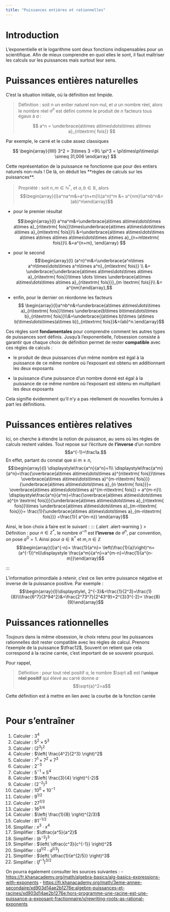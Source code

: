 ```yaml
---
title: "Puissances entières et rationnelles" 
---
```


# Introduction

L'exponentielle et le logarithme sont deux fonctions indispensables pour un scientifique. Afin de mieux comprendre en quoi elles le sont, il faut maîtriser les calculs sur les puissances mais surtout leur sens.

# Puissances entières naturelles

C'est la situation initiale, où la définition est limpide.

::: {.alert .alert-warning}
> Définition : soit $n$ un entier naturel non-nul, et $a$ un nombre réel, alors le nombre réel $a^n$ est défini comme le produit de $n$ facteurs tous égaux à $a$ :
>
> $$
> a^n = \underbrace{a\times a\times\dots\times a\times a}_{n\textrm{ fois}}
> $$
:::

Par exemple, le carré et le cube assez classiques

$$
\begin{array}{lllll}
3^2 = 3\times 3 =9\\
\pi^3 = \pi\times\pi\times\pi \simeq 31,006
\end{array}
$$

Cette représentation de la puissance ne fonctionne que pour des entiers naturels non-nuls ! De là, on déduit les \*\*règles de calculs sur les puissances\*\*.

::: {.alert .alert-warning}
> Propriété : soit $n,m\in\mathbb N^*$, et $a,b\in\mathbb R$, alors $$\begin{array}{l}a^na^m&=a^{n+m}\\(a^n)^m &= a^{nm}\\a^nb^n&=(ab)^n\end{array}$$
:::

::: {.callout-tip collapse="true" title="Démonstration"}
-   pour le premier résultat

    $$\begin{array}{l}
    a^na^m&=\underbrace{a\times a\times\dots\times a\times a}_{n\textrm{ fois}}\times\underbrace{a\times a\times\dots\times a\times a}_{m\textrm{ fois}}\\
    &=\underbrace{a\times a\times\dots\times a\times a\times a\times a\times\dots\times a\times a}_{n+m\textrm{ fois}}\\
    &=a^{n+m},
    \end{array}
    $$

-   pour le second $$\begin{array}{l} 
    (a^n)^m&=\underbrace{a^n\times a^n\times\dots\times a^n\times a^n}_{m\textrm{ fois}} \\ 
    &= \underbrace{\underbrace{a\times a\times\dots\times a\times a}_{n\textrm{ fois}}\times \dots \times \underbrace{a\times a\times\dots\times a\times a}_{n\textrm{ fois}}}_{m \textrm{ fois}}\\
    &= a^{nm}\end{array},$$

-   enfin, pour le dernier on réordonne les facteurs $$ \begin{array}{l}a^nb^n&=\underbrace{a\times a\times\dots\times a}_{n\textrm{ fois}}\times \underbrace{b\times b\times\dots\times b}_{n\textrm{ fois}}\\&=\underbrace{(a\times b)\times (a\times b)\times\dots\times(a\times b)}_{n\textrm{ fois}}&=(ab)^n.\end{array}$$
:::

Ces règles sont **fondamentales** pour comprendre comment les autres types de puissances sont définis. Jusqu'à l'exponentielle, l'obsession consiste à garantir que chaque choix de définition permet de rester **compatible** avec ces règles de calculs :

-   le produit de deux puissances d'un même nombre est égal à la puissance de ce même nombre où l'exposant est obtenu en additionnant les deux exposants

-   la puissance d'une puissance d'un nombre donné est égal à la puissance de ce même nombre où l'exposant est obtenu en multipliant les deux exposants

Cela signifie évidemment qu'il n'y a pas réellement de nouvelles formules à part les définitions.

# Puissances entières relatives

Ici, on cherche à étendre la notion de puissance, au sens où les règles de calculs restent valides. Tout repose sur l'écriture de **l'inverse** d'un nombre $$a^{-1}=\frac1a.$$ En effet, partant du constat que si $m\geq n$, $$\begin{array}{l}
\displaystyle\frac{a^n}{a^n}=1\\
\displaystyle\frac{a^m}{a^n}=\frac{\overbrace{a\times a\times\dots\times a}^{n\textrm{ fois}}\times \overbrace{a\times a\times\dots\times a}^{m-n\textrm{ fois}}}{\underbrace{a\times a\times\dots\times a}_{n \textrm{ fois}}}= \overbrace{a\times a\times\dots\times a}^{m-n\textrm{ fois}} = a^{m-n}\\
\displaystyle\frac{a^n}{a^m}=\frac{\overbrace{a\times a\times\dots\times a}^{n \textrm{ fois}}}{\underbrace{a\times a\times\dots\times a}_{n\textrm{ fois}}\times \underbrace{a\times a\times\dots\times a}_{m-n\textrm{ fois}}}= \frac{1}{\underbrace{a\times a\times\dots\times a}_{m-n\textrm{ fois}}} =\frac{1}{ a^{m-n}}
\end{array}$$

Ainsi, le bon choix à faire est le suivant : ::: {.alert .alert-warning } \> Définition : pour $n\in\mathbb Z^*,$ le nombre $a^{-n}$ est **l'inverse** de $a^n$, par convention, on pose $a^0=1.$ Ainsi pour $a\in\mathbb R^*$ et $m,n\in\mathbb Z$ $$\begin{array}{l}a^{-n}= \frac{1}{a^n}= \left(\frac{1}{a}\right)^n=(a^{-1})^n\\\displaystyle \frac{a^m}{a^n}=a^{m-n}=\frac{1}{a^{n-m}}\end{array}$$

:::

L'information primordiale à retenir, c'est ce lien entre puissance négative et inverse de la puissance positive. Par exemple : $$\begin{array}{l}\displaystyle\, 2^{-3}&=\frac{1}{2^3}=\frac{1}{8}\\\frac{6^7}{3^94^2}&=\frac{2^73^7}{2^43^9}=2^{3}3^{-2}= \frac{8}{9}\end{array}$$

# Puissances rationnelles

Toujours dans la même obsession, le choix retenu pour les puissances rationnelles doit rester compatible avec les règles de calcul. Prenons l'exemple de la puissance $\tfrac12$, Souvent on retient que cela correspond à la racine carrée, c'est important de se souvenir pourquoi.

Pour rappel,

::: {.alert .alert-warning}
> Définition : pour tout réel positif $a$, le nombre $\sqrt a$ est l'**unique réel positif** qui élevé au carré donne $a$ $$\sqrt{a}^2=a$$
:::

Cette définition est à mettre en lien avec la courbe de la fonction carrée
```r

```






# Pour s'entraîner

::: spaced-list
1.  Calculer : $3^4$
2.  Calculer : $5^2 \times 5^3$
3.  Calculer : $(2^3)^2$
4.  Calculer : $\left( \frac{4^2}{2^3} \right)^2$
5.  Calculer : $7^1 \times 7^2 \times 7^3$
6.  Calculer : $2^{-3}$
7.  Calculer : $5^{-1} \times 5^4$
8.  Calculer : $\left( \frac{3}{4} \right)^{-2}$
9.  Calculer : $\left(2^{-2}\right)^3$
10. Calculer : $10^0 + 10^{-1}$
11. Calculer : $9^{1/2}$
12. Calculer : $27^{1/3}$
13. Calculer : $16^{3/4}$
14. Calculer : $\left( \frac{1}{8} \right)^{2/3}$
15. Calculer : $81^{-1/2}$
16. Simplifier : $x^3 \cdot x^4$
17. Simplifier : $\dfrac{a^5}{a^2}$
18. Simplifier : $(b^{-2})^3$
19. Simplifier : $\left( \dfrac{c^3}{c^{-1}} \right)^2$
20. Simplifier : $(d^{1/2} \cdot d^{1/3})$
21. Simplifier : $\left( \dfrac{1}{e^{2/5}} \right)^3$
22. Simplifier : $(f^{-1})^{3/2}$
:::

On pourra également consulter les sources suivantes : - <https://fr.khanacademy.org/math/algebra-basics/alg-basics-expressions-with-exponents> - <https://fr.khanacademy.org/math/3eme-annee-secondaire/xd903d14ae2b1276e:algebre-puissances-et-racines/xd903d14ae2b1276e:hors-programme-une-racine-est-une-puissance-a-exposant-fractionnaire/v/rewriting-roots-as-rational-exponents>

